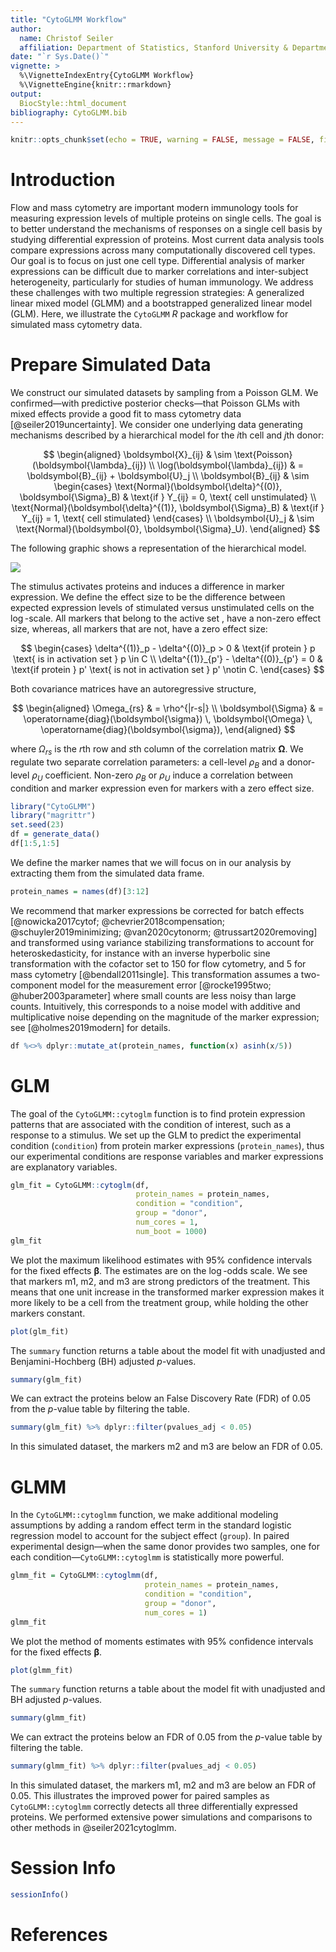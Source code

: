 ```yaml
---
title: "CytoGLMM Workflow"
author:
  name: Christof Seiler
  affiliation: Department of Statistics, Stanford University & Department of Data Science and Knowledge Engineering, Maastricht University
date: "`r Sys.Date()`"
vignette: >
  %\VignetteIndexEntry{CytoGLMM Workflow}
  %\VignetteEngine{knitr::rmarkdown}
output:
  BiocStyle::html_document
bibliography: CytoGLMM.bib
---
```


```r
knitr::opts_chunk$set(echo = TRUE, warning = FALSE, message = FALSE, fig.retina = 2, dpi = 96, fig.width = 7.2916667, fig.asp = 0.6178571)
```

# Introduction

Flow and mass cytometry are important modern immunology tools for measuring expression levels of multiple proteins on single cells. The goal is to better understand the mechanisms of responses on a single cell basis by studying differential expression of proteins. Most current data analysis tools compare expressions across many computationally discovered cell types. Our goal is to focus on just one cell type. Differential analysis of marker expressions can be difficult due to marker correlations and inter-subject heterogeneity, particularly for studies of human immunology. We address these challenges with two multiple regression strategies: A generalized linear mixed model (GLMM) and a bootstrapped generalized linear model (GLM). Here, we illustrate the `CytoGLMM` _R_ package and workflow for simulated mass cytometry data.

# Prepare Simulated Data

We construct our simulated datasets by sampling from a Poisson GLM. We confirmed---with predictive posterior checks---that Poisson GLMs with mixed effects provide a good fit to mass cytometry data [@seiler2019uncertainty]. We consider one underlying data generating mechanisms described by a hierarchical model for the $i$th cell and $j$th donor:

$$
\begin{aligned}
\boldsymbol{X}_{ij} & \sim \text{Poisson}(\boldsymbol{\lambda}_{ij}) \\
\log(\boldsymbol{\lambda}_{ij}) & = \boldsymbol{B}_{ij} + \boldsymbol{U}_j \\
\boldsymbol{B}_{ij} & \sim
\begin{cases} 
\text{Normal}(\boldsymbol{\delta}^{(0)}, \boldsymbol{\Sigma}_B) & \text{if } Y_{ij} = 0, \text{ cell unstimulated} \\
\text{Normal}(\boldsymbol{\delta}^{(1)}, \boldsymbol{\Sigma}_B) & \text{if } Y_{ij} = 1, \text{ cell stimulated}
\end{cases} \\
\boldsymbol{U}_j & \sim \text{Normal}(\boldsymbol{0}, \boldsymbol{\Sigma}_U).
\end{aligned}
$$

The following graphic shows a representation of the hierarchical model.

![](graphical_plmm.svg)

The stimulus activates proteins and induces a difference in marker expression. We define the effect size to be the difference between expected expression levels of stimulated versus unstimulated cells on the $\log$-scale. All markers that belong to the active set \textcolor{red}{$C$}, have a non-zero effect size, whereas, all markers that are not, have a zero effect size:

$$
\begin{cases}
\delta^{(1)}_p - \delta^{(0)}_p > 0 & \text{if protein } p \text{ is in activation set } p \in C \\
\delta^{(1)}_{p'} - \delta^{(0)}_{p'} = 0 & \text{if protein } p' \text{ is not in activation set } p' \notin C.
\end{cases}
$$

Both covariance matrices have an autoregressive structure, 

$$
\begin{aligned}
\Omega_{rs} & = \rho^{|r-s|} \\ 
\boldsymbol{\Sigma} & = \operatorname{diag}(\boldsymbol{\sigma}) \, \boldsymbol{\Omega} \, \operatorname{diag}(\boldsymbol{\sigma}),
\end{aligned}
$$

where $\Omega_{rs}$ is the $r$th row and $s$th column of the correlation matrix $\boldsymbol{\Omega}$. We regulate two separate correlation parameters: a cell-level $\rho_B$ and a donor-level $\rho_U$ coefficient. Non-zero $\rho_B$ or $\rho_U$ induce a correlation between condition and marker expression even for markers with a zero effect size.

```r
library("CytoGLMM")
library("magrittr")
set.seed(23)
df = generate_data()
df[1:5,1:5]
```

We define the marker names that we will focus on in our analysis by extracting them from the simulated data frame.

```r
protein_names = names(df)[3:12]
```

We recommend that marker expressions be corrected for batch effects [@nowicka2017cytof; @chevrier2018compensation; @schuyler2019minimizing; @van2020cytonorm; @trussart2020removing] and transformed using variance stabilizing transformations to account for heteroskedasticity, for instance with an inverse hyperbolic sine transformation with the cofactor set to 150 for flow cytometry, and 5 for mass cytometry [@bendall2011single]. This transformation assumes a two-component model for the measurement error [@rocke1995two; @huber2003parameter] where small counts are less noisy than large counts. Intuitively, this corresponds to a noise model with additive and multiplicative noise depending on the magnitude of the marker expression; see [@holmes2019modern] for details.

```r
df %<>% dplyr::mutate_at(protein_names, function(x) asinh(x/5))
```

# GLM

The goal of the `CytoGLMM::cytoglm` function is to find protein expression patterns that are associated with the condition of interest, such as a response to a stimulus. We set up the GLM to predict the experimental condition (`condition`) from protein marker expressions (`protein_names`), thus our experimental conditions are response variables and marker expressions are explanatory variables.

```r
glm_fit = CytoGLMM::cytoglm(df,
                            protein_names = protein_names,
                            condition = "condition",
                            group = "donor",
                            num_cores = 1,
                            num_boot = 1000)
glm_fit
```

We plot the maximum likelihood estimates with 95\% confidence intervals for the fixed effects $\boldsymbol{\beta}$. The estimates are on the $\log$-odds scale. We see that markers m1, m2, and m3 are strong predictors of the treatment. This means that one unit increase in the transformed marker expression makes it more likely to be a cell from the treatment group, while holding the other markers constant.

```r
plot(glm_fit)
```

The `summary` function returns a table about the model fit with unadjusted and Benjamini-Hochberg (BH) adjusted $p$-values.

```r
summary(glm_fit)
```

We can extract the proteins below an False Discovery Rate (FDR) of 0.05 from the $p$-value table by filtering the table.

```r
summary(glm_fit) %>% dplyr::filter(pvalues_adj < 0.05)
```

In this simulated dataset, the markers m2 and m3 are below an FDR of 0.05.

# GLMM

In the `CytoGLMM::cytoglmm` function, we make additional modeling assumptions by adding a random effect term in the standard logistic regression model to account for the subject effect (`group`). In paired experimental design---when the same donor provides two samples, one for each condition---`CytoGLMM::cytoglmm` is statistically more powerful.

```r
glmm_fit = CytoGLMM::cytoglmm(df,
                              protein_names = protein_names,
                              condition = "condition",
                              group = "donor",
                              num_cores = 1)
glmm_fit
```

We plot the method of moments estimates with 95\% confidence intervals for the fixed effects $\boldsymbol{\beta}$.

```r
plot(glmm_fit)
```

The `summary` function returns a table about the model fit with unadjusted and BH adjusted $p$-values.

```r
summary(glmm_fit)
```

We can extract the proteins below an FDR of 0.05 from the $p$-value table by filtering the table.

```r
summary(glmm_fit) %>% dplyr::filter(pvalues_adj < 0.05)
```

In this simulated dataset, the markers m1, m2 and m3 are below an FDR of 0.05. This illustrates the improved power for paired samples as `CytoGLMM::cytoglmm` correctly detects all three differentially expressed proteins. We performed extensive power simulations and comparisons to other methods in @seiler2021cytoglmm.

# Session Info {.unnumbered}

```r
sessionInfo()
```

# References

